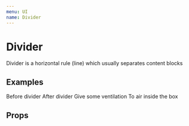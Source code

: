 ```yaml
---
menu: UI
name: Divider
---
```



# Divider

Divider is a horizontal rule (line) which usually separates content blocks

## Examples

<Playground>
  <Paper bgColor="primary" style={{ padding: 8 }}>
    Before divider
  </Paper>
  <Divider verticalSpace="16px" />
  <Paper bgColor="primary" style={{ padding: 8 }}>
    After divider
  </Paper>
  <Divider invisible horizontalSpace="16px" />
  <List bgColor="color5">
    <ListItem>Give some ventilation</ListItem>
    <Divider horizontalSpace="16px" />
    <ListItem>To air inside the box</ListItem>
  </List>
</Playground>

## Props

<Props of={Divider} />
